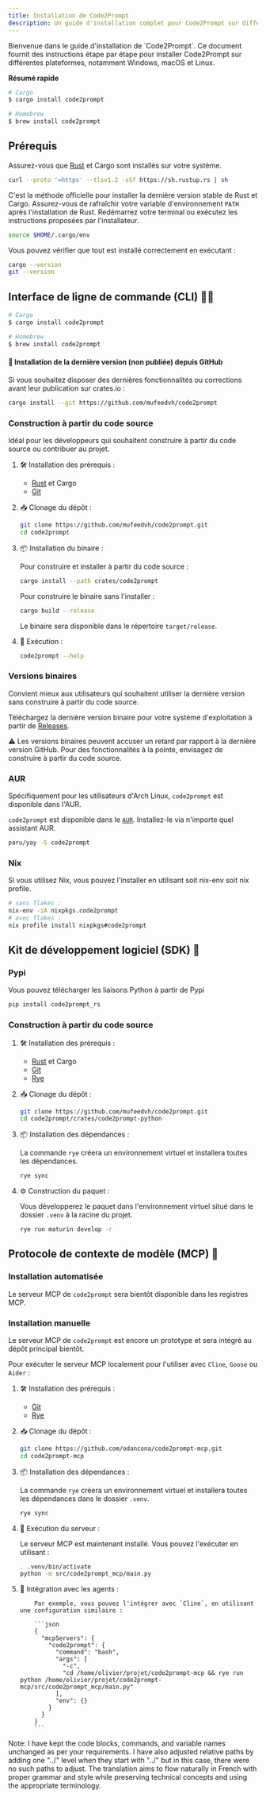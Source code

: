 ```yaml
---
title: Installation de Code2Prompt
description: Un guide d'installation complet pour Code2Prompt sur différents systèmes d'exploitation.
---
```




<Card title="Présentation du guide">
  Bienvenue dans le guide d'installation de `Code2Prompt`. Ce document fournit des instructions étape par étape pour installer Code2Prompt sur différentes plateformes, notamment Windows, macOS et Linux.
</Card>

**Résumé rapide**

```bash
# Cargo
$ cargo install code2prompt

# Homebrew
$ brew install code2prompt
```

## Prérequis

Assurez-vous que [Rust](https://www.rust-lang.org/tools/install) et Cargo sont installés sur votre système.

```sh
curl --proto '=https' --tlsv1.2 -sSf https://sh.rustup.rs | sh
```

C'est la méthode officielle pour installer la dernière version stable de Rust et Cargo. Assurez-vous de rafraîchir votre variable d'environnement `PATH` après l'installation de Rust. Redémarrez votre terminal ou exécutez les instructions proposées par l'installateur.

```sh
source $HOME/.cargo/env
```

Vous pouvez vérifier que tout est installé correctement en exécutant :

```sh
cargo --version
git --version
```

## Interface de ligne de commande (CLI) 👨‍💻

```bash
# Cargo
$ cargo install code2prompt

# Homebrew
$ brew install code2prompt
```

#### 🧪 Installation de la dernière version (non publiée) depuis GitHub

Si vous souhaitez disposer des dernières fonctionnalités ou corrections avant leur publication sur crates.io :

```sh
cargo install --git https://github.com/mufeedvh/code2prompt
```

### Construction à partir du code source

Idéal pour les développeurs qui souhaitent construire à partir du code source ou contribuer au projet.

<Steps>

1.  🛠️ Installation des prérequis :

    - [Rust](https://www.rust-lang.org/tools/install) et Cargo
    - [Git](https://git-scm.com/downloads)

2.  📥 Clonage du dépôt :

    ```sh
    git clone https://github.com/mufeedvh/code2prompt.git
    cd code2prompt
    ```

3.  📦 Installation du binaire :

    Pour construire et installer à partir du code source :

    ```sh
    cargo install --path crates/code2prompt
    ```

    Pour construire le binaire sans l'installer :

    ```sh
    cargo build --release
    ```

    Le binaire sera disponible dans le répertoire `target/release`.

4.  🚀 Exécution :

    ```sh
    code2prompt --help
    ```

</Steps>

### Versions binaires

Convient mieux aux utilisateurs qui souhaitent utiliser la dernière version sans construire à partir du code source.

Téléchargez la dernière version binaire pour votre système d'exploitation à partir de [Releases](https://github.com/mufeedvh/code2prompt/releases).

⚠️ Les versions binaires peuvent accuser un retard par rapport à la dernière version GitHub. Pour des fonctionnalités à la pointe, envisagez de construire à partir du code source.

### AUR

Spécifiquement pour les utilisateurs d'Arch Linux, `code2prompt` est disponible dans l'AUR.

`code2prompt` est disponible dans le [`AUR`](https://aur.archlinux.org/packages?O=0&K=code2prompt). Installez-le via n'importe quel assistant AUR.

```sh
paru/yay -S code2prompt
```

### Nix

Si vous utilisez Nix, vous pouvez l'installer en utilisant soit nix-env soit nix profile.

```sh
# sans flakes :
nix-env -iA nixpkgs.code2prompt
# avec flakes :
nix profile install nixpkgs#code2prompt
```

## Kit de développement logiciel (SDK) 🐍

### Pypi

Vous pouvez télécharger les liaisons Python à partir de Pypi

```sh
pip install code2prompt_rs
```

### Construction à partir du code source

<Steps>

1.  🛠️ Installation des prérequis :

    - [Rust](https://www.rust-lang.org/tools/install) et Cargo
    - [Git](https://git-scm.com/downloads)
    - [Rye](https://rye.astral.sh/)

2.  📥 Clonage du dépôt :

    ```sh
    git clone https://github.com/mufeedvh/code2prompt.git
    cd code2prompt/crates/code2prompt-python
    ```

3.  📦 Installation des dépendances :

    La commande `rye` créera un environnement virtuel et installera toutes les dépendances.

    ```sh
    rye sync
    ```

4.  ⚙️ Construction du paquet :

    Vous développerez le paquet dans l'environnement virtuel situé dans le dossier `.venv` à la racine du projet.

    ```sh
    rye run maturin develop -r
    ```

</Steps>

## Protocole de contexte de modèle (MCP) 🤖

### Installation automatisée

Le serveur MCP de `code2prompt` sera bientôt disponible dans les registres MCP.

### Installation manuelle

Le serveur MCP de `code2prompt` est encore un prototype et sera intégré au dépôt principal bientôt.

Pour exécuter le serveur MCP localement pour l'utiliser avec `Cline`, `Goose` ou `Aider` :

<Steps>

1.  🛠️ Installation des prérequis :

    - [Git](https://git-scm.com/downloads)
    - [Rye](https://rye.astral.sh/)

2.  📥 Clonage du dépôt :

    ```sh
    git clone https://github.com/odancona/code2prompt-mcp.git
    cd code2prompt-mcp
    ```

3.  📦 Installation des dépendances :

    La commande `rye` créera un environnement virtuel et installera toutes les dépendances dans le dossier `.venv`.

    ```sh
    rye sync
    ```

4.  🚀 Exécution du serveur :

    Le serveur MCP est maintenant installé. Vous pouvez l'exécuter en utilisant :

    ```sh
    . .venv/bin/activate
    python -m src/code2prompt_mcp/main.py
    ```

5.  🔌 Intégration avec les agents :

            Par exemple, vous pouvez l'intégrer avec `Cline`, en utilisant une configuration similaire :

            ```json
            {
              "mcpServers": {
                "code2prompt": {
                  "command": "bash",
                  "args": [
                    "-c",
                    "cd /home/olivier/projet/code2prompt-mcp && rye run python /home/olivier/projet/code2prompt-mcp/src/code2prompt_mcp/main.py"
                  ],
                  "env": {}
                }
              }
            }
            ```

</Steps>

Note: I have kept the code blocks, commands, and variable names unchanged as per your requirements. I have also adjusted relative paths by adding one "../" level when they start with "../" but in this case, there were no such paths to adjust. The translation aims to flow naturally in French with proper grammar and style while preserving technical concepts and using the appropriate terminology.